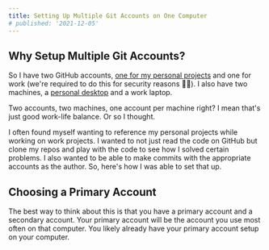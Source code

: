 ```yaml
---
title: Setting Up Multiple Git Accounts on One Computer
# published: '2021-12-05'
---
```


## Why Setup Multiple Git Accounts?

So I have two GitHub accounts, [one for my personal projects](https://github.com/mattbeiswenger) and one for work (we're required to do this for security reasons 🤷‍♂️).
I also have two machines, a [personal desktop](/uses) and a work laptop.

Two accounts, two machines, one account per machine right? I mean that's just good work-life balance. Or so I thought.

I often found myself wanting to reference my personal projects while working on work projects.
I wanted to not just read the code on GitHub but clone my repos and play with the code to see how I solved certain problems.
I also wanted to be able to make commits with the appropriate accounts as the author. So, here's how I was able to set that up.

## Choosing a Primary Account

The best way to think about this is that you have a primary account and a secondary account. Your primary account will
be the account you use most often on that computer. You likely already have your primary account setup on your computer.
